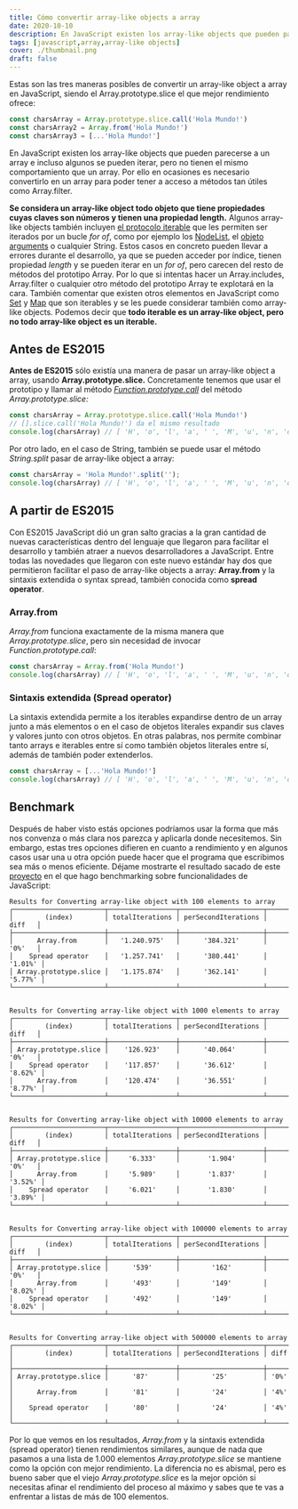 ```yaml
---
title: Cómo convertir array-like objects a array
date: 2020-10-10
description: En JavaScript existen los array-like objects que pueden parecerse a un array e incluso algunos se pueden iterar, pero no tienen el mismo comportamiento que un array. Por ello en ocasiones es necesario convertirlo en un array para poder trabajar mejor con ellos.
tags: [javascript,array,array-like objects]
cover: ./thumbnail.png
draft: false
---
```


<TLDR>

Estas son las tres maneras posibles de convertir un array-like object a array en JavaScript, siendo el Array.prototype.slice el que mejor rendimiento ofrece:

```js
const charsArray = Array.prototype.slice.call('Hola Mundo!')
const charsArray2 = Array.from('Hola Mundo!')
const charsArray3 = [...'Hola Mundo!']
```

</TLDR>

En JavaScript existen los array-like objects que pueden parecerse a un array e incluso algunos se pueden iterar,
pero no tienen el mismo comportamiento que un array. Por ello en ocasiones es necesario convertirlo en un array para
poder tener a acceso a métodos tan útiles como Array.filter.

**Se considera un array-like object todo objeto que tiene propiedades cuyas claves son números y tienen una propiedad length.**
Algunos array-like objects también incluyen [el protocolo iterable](https://developer.mozilla.org/es/docs/Web/JavaScript/Referencia/Iteration_protocols)
que les permiten ser iterados por un bucle *for of*, como por ejemplo los
[NodeList](https://developer.mozilla.org/es/docs/Web/API/NodeList), el [objeto arguments](https://developer.mozilla.org/es/docs/Web/JavaScript/Referencia/Funciones/arguments)
o cualquier String. Estos casos en concreto pueden llevar a errores durante el desarrollo, ya que se pueden acceder por índice, tienen propiedad *length* y se pueden iterar en un *for of*,
pero carecen del resto de métodos del prototipo Array. Por lo que si intentas hacer un Array.includes, Array.filter o
cualquier otro método del prototipo Array te explotará en la cara. También comentar que existen otros elementos en JavaScript
como [Set](https://developer.mozilla.org/es/docs/Web/JavaScript/Referencia/Objetos_globales/Set) y
[Map](https://developer.mozilla.org/es/docs/Web/JavaScript/Referencia/Objetos_globales/Map) que son iterables y se les
puede considerar también como array-like objects. Podemos decir que **todo iterable es un array-like object, pero no todo
array-like object es un iterable.**

## Antes de ES2015

**Antes de ES2015** sólo existía una manera de pasar un array-like object a array, usando **Array.prototype.slice.** Concretamente
tenemos que usar el prototipo y llamar al método [*Function.prototype.call*](https://developer.mozilla.org/es/docs/Web/JavaScript/Referencia/Objetos_globales/Function/call)
del método *Array.prototype.slice:*
```js
const charsArray = Array.prototype.slice.call('Hola Mundo!')
// [].slice.call('Hola Mundo!') da el mismo resultado
console.log(charsArray) // [ 'H', 'o', 'l', 'a', ' ', 'M', 'u', 'n', 'd', 'o', '!' ]
```

Por otro lado, en el caso de String, también se puede usar el método *String.split* pasar de array-like object a array:

```js
const charsArray = 'Hola Mundo!'.split('');
console.log(charsArray) // [ 'H', 'o', 'l', 'a', ' ', 'M', 'u', 'n', 'd', 'o', '!' ]
```


## A partir de ES2015

Con ES2015 JavaScript dió un gran salto gracias a la gran cantidad de nuevas características dentro del lenguaje que
llegaron para facilitar el desarrollo y también atraer a nuevos desarrolladores a JavaScript. Entre todas las novedades
que llegaron con este nuevo estándar hay dos que permitieron facilitar el paso de array-like objects a array:
**Array.from** y la sintaxis extendida o syntax spread, también conocida como **spread operator**.

### Array.from

*Array.from* funciona exactamente de la misma manera que *Array.prototype.slice*, pero sin necesidad de invocar
*Function.prototype.call*:
```js
const charsArray = Array.from('Hola Mundo!')
console.log(charsArray) // [ 'H', 'o', 'l', 'a', ' ', 'M', 'u', 'n', 'd', 'o', '!' ]
```

### Sintaxis extendida (Spread operator)

La sintaxis extendida permite a los iterables expandirse dentro de un array junto a más elementos o en el
caso de objetos literales expandir sus claves y valores junto con otros objetos. En otras palabras, nos permite combinar
tanto arrays e iterables entre sí como también objetos literales entre sí, además de también poder extenderlos.
```js
const charsArray = [...'Hola Mundo!']
console.log(charsArray) // [ 'H', 'o', 'l', 'a', ' ', 'M', 'u', 'n', 'd', 'o', '!' ]
```

## Benchmark

Después de haber visto estás opciones podríamos usar la forma que más nos convenza o más clara nos parezca y aplicarla
donde necesitemos. Sin embargo, estas tres opciones difieren en cuanto a rendimiento y en algunos casos usar una u otra
opción puede hacer que el programa que escribimos sea más o menos eficiente. Déjame mostrarte el resultado sacado de este
[proyecto](https://github.com/ulisesantana/benchmark-js/blob/master/benchmark/arrays/arrayLikeToArray.js) en el que hago
benchmarking sobre funcionalidades de JavaScript:


```text
Results for Converting array-like object with 100 elements to array
┌───────────────────────┬─────────────────┬─────────────────────┬─────────┐
│        (index)        │ totalIterations │ perSecondIterations │  diff   │
├───────────────────────┼─────────────────┼─────────────────────┼─────────┤
│      Array.from       │   '1.240.975'   │      '384.321'      │  '0%'   │
│    Spread operator    │   '1.257.741'   │      '380.441'      │ '1.01%' │
│ Array.prototype.slice │   '1.175.874'   │      '362.141'      │ '5.77%' │
└───────────────────────┴─────────────────┴─────────────────────┴─────────┘


Results for Converting array-like object with 1000 elements to array
┌───────────────────────┬─────────────────┬─────────────────────┬─────────┐
│        (index)        │ totalIterations │ perSecondIterations │  diff   │
├───────────────────────┼─────────────────┼─────────────────────┼─────────┤
│ Array.prototype.slice │    '126.923'    │      '40.064'       │  '0%'   │
│    Spread operator    │    '117.857'    │      '36.612'       │ '8.62%' │
│      Array.from       │    '120.474'    │      '36.551'       │ '8.77%' │
└───────────────────────┴─────────────────┴─────────────────────┴─────────┘


Results for Converting array-like object with 10000 elements to array
┌───────────────────────┬─────────────────┬─────────────────────┬─────────┐
│        (index)        │ totalIterations │ perSecondIterations │  diff   │
├───────────────────────┼─────────────────┼─────────────────────┼─────────┤
│ Array.prototype.slice │     '6.333'     │       '1.904'       │  '0%'   │
│      Array.from       │     '5.989'     │       '1.837'       │ '3.52%' │
│    Spread operator    │     '6.021'     │       '1.830'       │ '3.89%' │
└───────────────────────┴─────────────────┴─────────────────────┴─────────┘


Results for Converting array-like object with 100000 elements to array
┌───────────────────────┬─────────────────┬─────────────────────┬─────────┐
│        (index)        │ totalIterations │ perSecondIterations │  diff   │
├───────────────────────┼─────────────────┼─────────────────────┼─────────┤
│ Array.prototype.slice │      '539'      │        '162'        │  '0%'   │
│      Array.from       │      '493'      │        '149'        │ '8.02%' │
│    Spread operator    │      '492'      │        '149'        │ '8.02%' │
└───────────────────────┴─────────────────┴─────────────────────┴─────────┘


Results for Converting array-like object with 500000 elements to array
┌───────────────────────┬─────────────────┬─────────────────────┬──────┐
│        (index)        │ totalIterations │ perSecondIterations │ diff │
├───────────────────────┼─────────────────┼─────────────────────┼──────┤
│ Array.prototype.slice │      '87'       │        '25'         │ '0%' │
│      Array.from       │      '81'       │        '24'         │ '4%' │
│    Spread operator    │      '80'       │        '24'         │ '4%' │
└───────────────────────┴─────────────────┴─────────────────────┴──────┘
```

Por lo que vemos en los resultados, *Array.from* y la sintaxis extendida (spread operator) tienen rendimientos similares,
aunque de nada que pasamos a una lista de 1.000 elementos *Array.prototype.slice* se mantiene como la opción con mejor
rendimiento. La diferencia no es abismal, pero es bueno saber que el viejo *Array.prototype.slice* es la mejor opción
si necesitas afinar el rendimiento del proceso al máximo y sabes que te vas a enfrentar a listas de más de 100 elementos.

